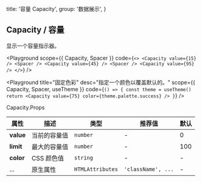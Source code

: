 
  title: '容量 Capacity',
  group: '数据展示',
}

## Capacity / 容量

显示一个容量指示器。

<Playground
  scope={{ Capacity, Spacer }}
  code={`
<>
  <Capacity value={15} /> <Spacer />
  <Capacity value={45} /> <Spacer />
  <Capacity value={95} />
</>
`} />

<Playground
  title="固定色彩"
  desc="指定一个颜色以覆盖默认的。"
  scope={{ Capacity, Spacer, useTheme }}
  code={`
() => {
  const theme = useTheme()
  return <Capacity value={75} color={theme.palette.success} />
}
`} />

<Attributes edit="/pages/zh-cn/components/capacity.mdx">
<Attributes.Title>Capacity.Props</Attributes.Title>

| 属性 | 描述 | 类型 | 推荐值 | 默认
| ---------- | ---------- | ---- |  -------------- | ------ |
| **value** | 当前的容量值 | `number` | - | 0 |
| **limit** | 最大的容量值 | `number` | - | 100 |
| **color** | CSS 颜色值 | `string` | - | - |
| ... | 原生属性 | `HTMLAttributes` | `'className', ...` | - |

</Attributes>

